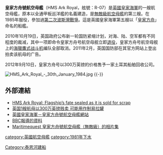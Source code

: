 {{for|同名船|皇家方舟號}}
{{軍艦模板
|圖片= [[File:HMS_Ark_Royal_R07_Greenwich.jpg|300px]]
|照片說明= 
|圖片2= 
|照片說明2=
|名稱= 皇家方舟號航空母艦 [[File:Naval_Ensign_of_the_United_Kingdom.svg|30px]]
|名稱2= HMS Royal Ark
|艦種= 航空母艦
|艦級= [[無敵級航空母艦|無敵級]]
|製造= Swan Hunter
|下訂= 1978年12月
|動工= 1978年12月14日
|下水= 1981年6月2日
|服役= 1985年11月1日
|退役= 2011年初
|結局= 
|除籍= 
|狀態= 退役
|排水= 
|標準= 16,970噸
|基準= 
|滿載= 20,710噸
|長度= 210米
|闊度= 36米
|吃水= 7.5米
|飛行= 
|極速= 30節以上
|鍋爐= COGOG 動力系統
|引擎= 四套[[勞斯萊斯|勞斯萊斯]]Olympus 蒸氣渦輪機
|出力= 97,000匹馬力
|續航= 5,000浬（18節）
|乘員= 650艦員<br>350飛行人員<br>可額外搭載500名皇家海軍陸戰隊
|裝甲= 
|武裝= 三具近防衛飛彈發射器<br>2台20毫米方陣近迫武器系統
|艦載機= 20架或以上，其中包括16架[[海鹞战斗攻击机|海鹞战斗攻击机]]或6架[[SH-3海王直昇機|SH-3海王直昇機]]
|射控裝置= 2台Type 909 GWS-30 火控雷達
|偵搜設備= Type 1022/965P對空[[雷達|雷達]]<br>Type 1007 導航雷達<br>Type 996/992Q 3-D雷達<br>Type 2050/2016搜索[[聲納|聲納]]<br>Type 162 海底描繪聲納
|電戰系統= 
|裝備= 
|其它=
}}

'''皇家方舟號航空母艦'''（HMS Ark Royal，舷號：R-07）是[[英國皇家海軍|英國皇家海軍]]的一艘航空母艦，原本以全通甲板巡洋艦的名義建造，是[[無敵級航空母艦|無敵級航空母艦]]的第三艘。在1985年服役，參加過[[第二次波斯灣戰爭|第二次波斯灣戰爭]]。這是英國皇家海軍第五艘以「[[皇家方舟号航空母舰|皇家方舟]]」命名的船艦。

2010年10月19日，英国政府公布新一轮国防紧缩计划，对海、陆、空军都有不同程度的裁减，其中一项即命令皇家方舟号航空母舰立即[[退役|退役]]，皇家方舟号航空母舰上的[[海獵鷹式战斗机|海獵鷹式战斗机]]编队全部取消。2011年2月，英国国防部在其官方网站上登出拍卖该航母的广告。

2012年9月10日，皇家方舟号以300万英镑的价格售予一家土耳其船舶回收公司。

[[File:HMS_Ark_Royal_-_30th_January_1984.jpg|thumb]]
{{-}}

== 外部連結 ==
{{Commonscat|HMS Ark Royal (R07)}}
*[http://www.yorkshireeveningpost.co.uk/news/latest-news/top-stories/hms-ark-royal-flagship-s-fate-sealed-as-it-is-sold-for-scrap-1-4912901 HMS Ark Royal: Flagship’s fate sealed as it is sold for scrap]{{Dead link|date=2020年1月 |bot=InternetArchiveBot |fix-attempted=yes }}
*[http://dailynews.sina.com/gb/news/int/sinacn/20120909/20563757985.html 英国1艘航母以300万英镑贱卖 可能用作制易拉罐] {{Wayback|url=http://dailynews.sina.com/gb/news/int/sinacn/20120909/20563757985.html |date=20160304101612 }}
*[http://www.royalnavy.mod.uk/server/show/nav.1246 英國皇家海軍－皇家方舟號航空母艦網站] {{Wayback|url=http://www.royalnavy.mod.uk/server/show/nav.1246 |date=20080224165134 }}
*[http://news.bbc.co.uk/1/hi/uk/2173249.stm BBC報導的資料] {{Wayback|url=http://news.bbc.co.uk/1/hi/uk/2173249.stm |date=20071022064430 }}
*[http://www.maritimequest.com/warship_directory/great_britain/pages/aircraft_carriers/hms_ark_royal_r07.htm Maritimequest 皇家方舟號航空母艦（無敵級）的相片集] {{Wayback|url=http://www.maritimequest.com/warship_directory/great_britain/pages/aircraft_carriers/hms_ark_royal_r07.htm |date=20080603192517 }}

{{英國海軍航空母艦}}

[[category:英國航空母艦|category:英國航空母艦]]
[[category:1981年下水|category:1981年下水]]
[[Category:泰恩河建船|Category:泰恩河建船]]